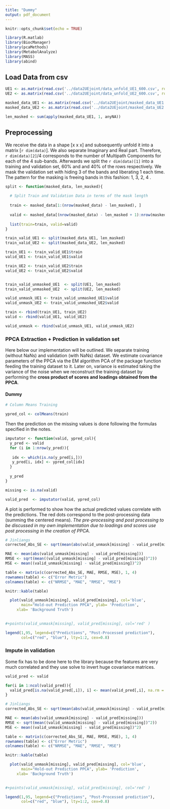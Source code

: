 ```yaml
---
title: "Dummy"
output: pdf_document
---
```


```r
knitr::opts_chunk$set(echo = TRUE)
```

```r
library(R.matlab)
library(BiocManager)
library(pcaMethods)
library(MetabolAnalyze)
library(MASS)
library(abind)
```

 
##  Load Data from csv 

```r

UE1 <- as.matrix(read.csv('../data2UEjoint/data_unfold_UE1_600.csv', row.names = 1))
UE2 <- as.matrix(read.csv('../data2UEjoint/data_unfold_UE2_600.csv', row.names = 1))

masked_data_UE1 <- as.matrix(read.csv('../data2UEjoint/masked_data_UE1.csv', row.names = 1))
masked_data_UE2 <- as.matrix(read.csv('../data2UEjoint/masked_data_UE2.csv'))[,c(-1,-2)]

len_masked <- sum(apply(masked_data_UE1, 1, anyNA))


```

## Preprocessing 

We receive the data in a shape [x x x] and subsequently unfold it into a matrix  [`r dim(data)`]. We also separate Imaginary and Real part. Therefore, `r dim(data)[2]`/4 corresponds to the number of Multipath Components for each of the 4 sub-bands. Afterwards we split the `r dim(data)[1]` into a training and validation set, 60% and and 40% of the rows respectively. We mask the validation set with hiding 3 of the bands and liberating 1 each time. The pattern for the masking is freeing bands in this fashion: 1, 3, 2, 4 .

```r

split <- function(masked_data, len_masked){
  
  # Split Train and Validation Data in terms of the mask length 
  
  train <- masked_data[1:(nrow(masked_data) - len_masked), ]
  
  valid <- masked_data[(nrow(masked_data) - len_masked + 1):nrow(masked_data), ]
  
  list(train=train, valid=valid)
} 

train_valid_UE1 <- split(masked_data_UE1, len_masked)
train_valid_UE2 <- split(masked_data_UE2, len_masked)

train_UE1 <- train_valid_UE1$train
valid_UE1 <- train_valid_UE1$valid

train_UE2 <- train_valid_UE2$train
valid_UE2 <- train_valid_UE2$valid


train_valid_unmasked_UE1  <- split(UE1, len_masked)
train_valid_unmasked_UE2  <- split(UE2, len_masked)

valid_unmask_UE1 <- train_valid_unmasked_UE1$valid
valid_unmask_UE2 <- train_valid_unmasked_UE2$valid

train <- rbind(train_UE1, train_UE2)
valid <- rbind(valid_UE1, valid_UE2)

valid_unmask <- rbind(valid_unmask_UE1, valid_unmask_UE2)

```






### PPCA Extraction + Prediction in validation set

Here below our implementation will be outlined. We separate training (without NaNs) and validation (with NaNs) dataset. We estimate covariance parameters of the PPCA via the EM algorithm PCA of the package function feeding the training dataset to it. Later on, variance is estimated taking the variance of the noise when we reconstruct the training dataset by performing the **cross product of scores and loadings obtained from the PPCA**.

#### Dummy

```r

# Column Means Training

ypred_col <- colMeans(train)
```
Then the prediction on the missing values is done following the formulas specified in the notes.

```r

imputator <- function(valid, ypred_col){
  y_pred <- valid
  for (i in 1:nrow(y_pred)){
    
   idx <- which(is.na(y_pred[i,]))
   y_pred[i, idx] <- ypred_col[idx]
  }
  
  y_pred
} 
```

```r
missing <- is.na(valid)

valid_pred  <- imputator(valid, ypred_col)


```
A plot is performed to show how the actual predicted values correlate with the predictions. The red dots correspond to the post-processing data (summing the centered means). *The pre-processing and post processing to be discussed in my own implementation due to loadings and scores use post processing in the creation of PPCA*.

```r


# Jinliangs
corrected_Abs_SE <- sqrt(mean(abs(valid_unmask[missing] - valid_pred[missing])^2) / mean(abs(valid_unmask[missing])^2))

MAE <- mean(abs(valid_unmask[missing] - valid_pred[missing]))
RMSE <- sqrt(mean((valid_unmask[missing] - valid_pred[missing])^2))
MSE <- mean((valid_unmask[missing] - valid_pred[missing])^2)
```



```r

table <- matrix(c(corrected_Abs_SE, MAE, RMSE, MSE), 1, 4)
rownames(table) <- c("Error Metric")
colnames(table) <- c("NRMSE", "MAE", "RMSE", "MSE")

knitr::kable(table)

  plot(valid_unmask[missing], valid_pred[missing], col='blue',
       main="Hold-out Prediction PPCA", ylab= 'Prediction', 
     xlab= 'Background Truth') 
  

#+points(valid_unmask[missing], valid_pred[missing], col='red' ) 

legend(1,95, legend=c("Predictions", "Post-Processed prediction"),
       col=c("red", "blue"), lty=1:2, cex=0.8)

```

### Impute in validation

Some fix has to be done here to the library because the features are very much correlated and they use solve to invert huge covariance matrices.

```r
valid_pred <- valid

for(i in 1:ncol(valid_pred)){
  valid_pred[is.na(valid_pred[,i]), i] <- mean(valid_pred[,i], na.rm = TRUE)
}

```

```r


# Jinliangs
corrected_Abs_SE <- sqrt(mean(abs(valid_unmask[missing] - valid_pred[missing])^2) / mean(abs(valid_unmask[missing])^2))

MAE <- mean(abs(valid_unmask[missing] - valid_pred[missing]))
RMSE <- sqrt(mean((valid_unmask[missing] - valid_pred[missing])^2))
MSE <- mean((valid_unmask[missing] - valid_pred[missing])^2)
```



```r

table <- matrix(c(corrected_Abs_SE, MAE, RMSE, MSE), 1, 4)
rownames(table) <- c("Error Metric")
colnames(table) <- c("NRMSE", "MAE", "RMSE", "MSE")

knitr::kable(table)

  plot(valid_unmask[missing], valid_pred[missing], col='blue',
       main="Hold-out Prediction PPCA", ylab= 'Prediction', 
     xlab= 'Background Truth') 
  

#+points(valid_unmask[missing], valid_pred[missing], col='red' ) 

legend(1,95, legend=c("Predictions", "Post-Processed prediction"),
       col=c("red", "blue"), lty=1:2, cex=0.8)

```

